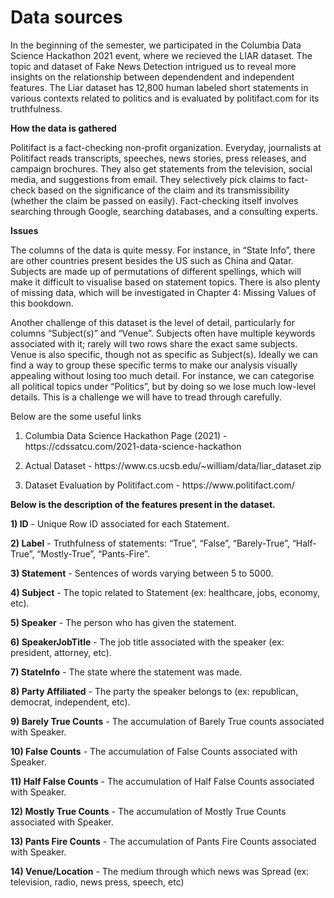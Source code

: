# Data sources

In the beginning of the semester, we participated in the Columbia Data Science Hackathon 2021 event, where we recieved the LIAR dataset. The topic and dataset of Fake News Detection intrigued us to reveal more insights on the relationship between dependendent and independent features. The Liar dataset has 12,800 human labeled short statements in various contexts related to politics and is evaluated by politifact.com for its truthfulness. 

**How the data is gathered**

Politifact is a fact-checking non-profit organization. Everyday, journalists at Politifact reads transcripts, speeches, news stories, press releases, and campaign brochures. They also get statements from the television, social media, and suggestions from email. They selectively pick claims to fact-check based on the significance of the claim and its transmissibility (whether the claim be passed on easily). Fact-checking itself involves searching through Google, searching databases, and a consulting experts.

**Issues**

The columns of the data is quite messy. For instance, in “State Info”, there are other countries present besides the US such as China and Qatar. Subjects are made up of permutations of different spellings, which will make it difficult to visualise based on statement topics. There is also plenty of missing data, which will be investigated in Chapter 4: Missing Values of this bookdown.

Another challenge of this dataset is the level of detail, particularly for columns “Subject(s)” and “Venue”. Subjects often have multiple keywords associated with it; rarely will two rows share the exact same subjects. Venue is also specific, though not as specific as Subject(s). Ideally we can find a way to group these specific terms to make our analysis visually appealing without losing too much detail. For instance, we can categorise all political topics under “Politics”, but by doing so we lose much low-level details. This is a challenge we will have to tread through carefully.

Below are the some useful links 

1) Columbia Data Science Hackathon Page (2021) - https://cdssatcu.com/2021-data-science-hackathon

2) Actual Dataset - https://www.cs.ucsb.edu/~william/data/liar_dataset.zip

3) Dataset Evaluation by Politifact.com - https://www.politifact.com/

**Below is the description of the features present in the dataset.**

**1) ID** - Unique Row ID associated for each Statement.

**2) Label** - Truthfulness of statements: "True", "False", "Barely-True", "Half-True", "Mostly-True", "Pants-Fire".

**3) Statement** - Sentences of words varying between 5 to 5000.

**4) Subject** - The topic related to Statement (ex: healthcare, jobs, economy, etc).
    
**5) Speaker** - The person who has given the statement.

**6) SpeakerJobTitle** - The job title associated with the speaker (ex: president, attorney, etc).

**7) StateInfo** - The state where the statement was made.

**8) Party Affiliated** - The party the speaker belongs to (ex: republican, democrat, independent, etc).

**9) Barely True Counts** - The accumulation of Barely True counts associated with Speaker.

**10) False Counts** - The accumulation of False Counts associated with Speaker.

**11) Half False Counts**  - The accumulation of Half False Counts associated with Speaker.

**12) Mostly True Counts** - The accumulation of Mostly True Counts associated with Speaker.

**13) Pants Fire Counts** - The accumulation of Pants Fire Counts associated with Speaker.

**14) Venue/Location** - The medium through which news was Spread (ex: television, radio, news press, speech, etc)
     
  